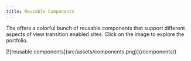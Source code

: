 ```yaml
---
title: Reusable Components
---
```



The <BoT/> offers a colorful bunch of reusable components that support different aspects of view transition enabled sites. Click on the image to explore the portfolio.

<div style="view-transition-name:bot">[![reusable components](src/assets/components.png)](/components/)</div>

<DemosAndComponents title="reuse" />
